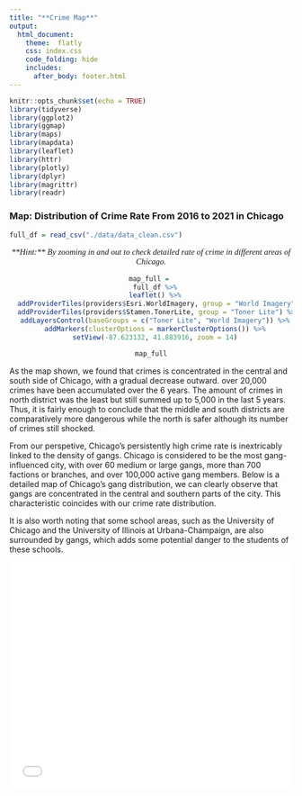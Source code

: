 ```yaml
---
title: "**Crime Map**"
output: 
  html_document:
    theme:  flatly
    css: index.css
    code_folding: hide
    includes:
      after_body: footer.html
---
```


```r
knitr::opts_chunk$set(echo = TRUE)
library(tidyverse)
library(ggplot2)
library(ggmap)
library(maps)
library(mapdata)
library(leaflet)
library(httr)
library(plotly)
library(dplyr)
library(magrittr)
library(readr)
```


### **Map: Distribution of Crime Rate From 2016 to 2021 in Chicago**

```r
full_df = read_csv("./data/data_clean.csv")
```
<p align=" center", p style="font-family: times, serif; font-size:11pt; font-style:italic">
**Hint:** By zooming in and out to check detailed rate of crime in different areas of Chicago.
</p>
<center>
```r
map_full = 
  full_df %>%
  leaflet() %>%
  addProviderTiles(providers$Esri.WorldImagery, group = "World Imagery") %>%
  addProviderTiles(providers$Stamen.TonerLite, group = "Toner Lite") %>%
  addLayersControl(baseGroups = c("Toner Lite", "World Imagery")) %>%
  addMarkers(clusterOptions = markerClusterOptions()) %>%
  setView(-87.623132, 41.883916, zoom = 14)

map_full
```
</center>

As the map shown, we found that crimes is concentrated in the central and south side of Chicago, with a gradual decrease outward. over 20,000 crimes have been accumulated over the 6 years. The amount of crimes in north district was the least but still summed up to 5,000 in the last 5 years. Thus, it is fairly enough to conclude that the middle and south districts are comparatively more dangerous while the north is safer although its number of crimes still shocked. 

From our perspetive, Chicago's persistently high crime rate is inextricably linked to the density of gangs. Chicago is considered to be the most gang-influenced city, with over 60 medium or large gangs, more than 700 factions or branches, and over 100,000 active gang members. Below is a detailed map of Chicago's gang distribution, we can clearly observe that gangs are concentrated in the central and southern parts of the city. This characteristic coincides with our crime rate distribution. 

It is also worth noting that some school areas, such as the University of Chicago and the University of Illinois at Urbana-Champaign, are also surrounded by gangs, which adds some potential danger to the students of these schools.

<style>.embed-container {position: relative; padding-bottom: 80%; height: 0; max-width: 100%;} .embed-container iframe, .embed-container object, .embed-container iframe{position: absolute; top: 0; left: 0; width: 100%; height: 100%;} small{position: absolute; z-index: 40; bottom: 0; margin-bottom: -15px;}</style><div class="embed-container"><iframe width="500" height="400" frameborder="0" scrolling="no" marginheight="0" marginwidth="0" title="Chicago Gang Map" src="//www.arcgis.com/apps/Embed/index.html?webmap=964ea583b0864531a729d95eaec5841a&extent=-88.0542,41.6429,-87.2961,42.0148&zoom=true&previewImage=false&scale=true&disable_scroll=true&theme=light"></iframe></div>